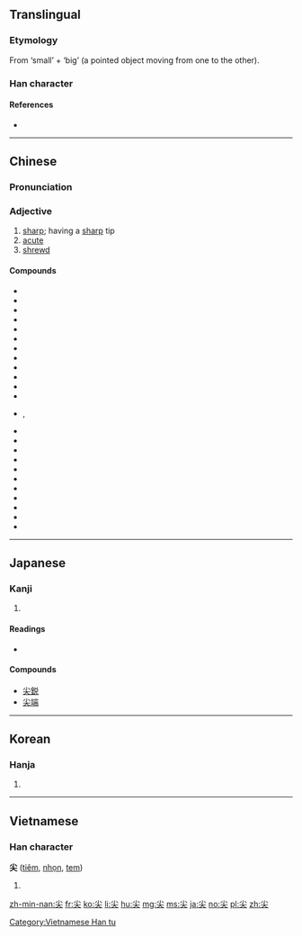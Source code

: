 ==Translingual==

===Etymology===
From {{zh-l|小}} ‘small’ + {{zh-l|大}} ‘big’ (a pointed object moving from one to the other).

===Han character===
{{Han char|rn=42|rad=小|as=03|sn=6|four=90430|canj=FK|ids=⿱小大}}

====References====
* {{Han ref|kx=0297.020|dkj=07480|dj=0591.040|hdz=10562.090|uh=5C16|ud=23574|bh=A679|bd=42617}}

----

==Chinese==
{{zh-forms}}

===Pronunciation===
{{zh-pron
|m=jiān
|c=zim1
|h=pfs=chiâm
|md=
|mn=chiam
|w=
|mc=y
|oc=y
|cat=a
}}

===Adjective===
{{zh-adj}}

# [[sharp]]; having a [[sharp]] tip
# [[acute]]
# [[shrewd]]

====Compounds====
* {{zh-l|尖兵}}
* {{zh-l|尖脆}}
* {{zh-l|尖刀}}
* {{zh-l|尖頂}}
* {{zh-l|尖端}}
* {{zh-l|尖端放電}}
* {{zh-l|尖叫}}
* {{zh-l|尖刻}}
* {{zh-l|尖冷}}
* {{zh-l|尖厲}}
* {{zh-l|尖利}}
* {{zh-l|尖溜溜}}
* {{zh-l|尖峭}}, {{zh-l|尖俏}}
* {{zh-l|尖銳}}
* {{zh-l|尖酸}}
* {{zh-l|尖頭}}
* {{zh-l|尖團音}}
* {{zh-l|尖細}}
* {{zh-l|尖嘯}}
* {{zh-l|尖削}}
* {{zh-l|尖音}}
* {{zh-l|尖子}}
* {{zh-l|尖嘴薄舌}}
* {{zh-l|尖嘴猴腮}}

{{zh-cat|Elementary}}

----

==Japanese==

===Kanji===
{{ja-kanji|grade=|rs=小03}}

# {{defn|lang=ja|sort=小03}}

====Readings====
* {{ja-readings|on=[[せん]] (sen)|kun=[[とがる]] (togaru), [[するどい]] (surudoi)}}

====Compounds====
* [[尖鋭]]
* [[尖端]]

----

==Korean==

===Hanja===
{{ko-hanja|hangeul=첨|rv=cheom|mr=ch'ŏm}}

# {{defn|lang=ko|sort=小03}}

----

==Vietnamese==

===Han character===
'''尖''' ([[tiêm]], [[nhọn]], [[tem]])

# {{defn|lang=vi}}

[[Category:Vietnamese Han tu]]

[[zh-min-nan:尖]]
[[fr:尖]]
[[ko:尖]]
[[li:尖]]
[[hu:尖]]
[[mg:尖]]
[[ms:尖]]
[[ja:尖]]
[[no:尖]]
[[pl:尖]]
[[zh:尖]]